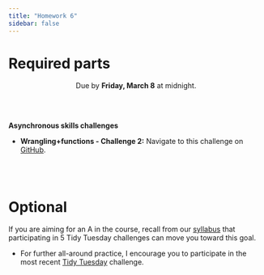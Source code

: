```yaml
---
title: "Homework 6"
sidebar: false
---
```


# Required parts

<center>
Due by **Friday, March 8** at midnight.
</center>

<br><br>

**Asynchronous skills challenges**

- **Wrangling+functions - Challenge 2:** Navigate to this challenge on [GitHub](https://classroom.github.com/a/jYlmF2ew).


<br><br>


# Optional

If you are aiming for an A in the course, recall from our [syllabus](syllabus.qmd#requirements-for-an-a) that participating in 5 Tidy Tuesday challenges can move you toward this goal.

- For further all-around practice, I encourage you to participate in the most recent [Tidy Tuesday](https://github.com/rfordatascience/tidytuesday/blob/master/data/2024/2024-02-27/readme.md) challenge.
